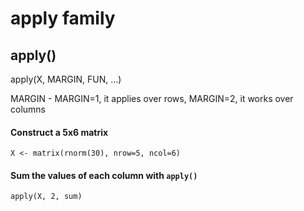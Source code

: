# apply family

## apply()

apply(X, MARGIN, FUN, ...)

MARGIN - MARGIN=1, it applies over rows, MARGIN=2, it works over columns

#### Construct a 5x6 matrix

    X <- matrix(rnorm(30), nrow=5, ncol=6)

#### Sum the values of each column with `apply()`

    apply(X, 2, sum)
